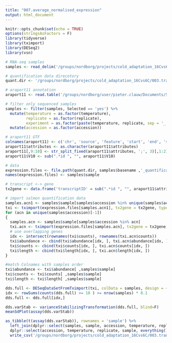 ```yaml
---
title: "007.average_normalised_expression"
output: html_document
---
```


```r
knitr::opts_chunk$set(echo = TRUE)
options(stringsAsFactors = F)
library(tidyverse)
library(tximport)
library(DESeq2)
library(vsn)
```

```r
# RNA-seq samples
samples <- read_delim('/groups/nordborg/projects/cold_adaptation_16Cvs6C/003.transcriptome/001.8accessions/000.general_data/001.data/samples.txt', delim = '\t')

# quantification data direcotory
quant.dir <- '/groups/nordborg/projects/cold_adaptation_16Cvs6C/003.transcriptome/001.8accessions/001.transcript_quantification/003.results/001.quantification_salmon/'

# araport11 annotation
araport11 <- read.table('/groups/nordborg/user/pieter.clauw/Documents/Source/Araport11/Araport11_GFF3_genes_transposons.201606.ChrM_ChrC_FullName.gtf', sep = '\t')
```

```r
# filter only sequenced samples
samples <- filter(samples, Selected == 'yes') %>%
  mutate(temperature = as.factor(temperature),
         replicate = as.factor(replicate),
         experiment = as.factor(paste(temperature, replicate, sep = '_'))) %>%
  mutate(accession = as.factor(accession))
```


```r
# araport11 GTF
colnames(araport11) <- c('chr', 'source', 'feature', 'start', 'end', 'score', 'strand', 'frame', 'attributes')
araport11$attributes <- as.character(araport11$attributes)
araport11[,9:10] <- str_split_fixed(araport11$attributes, ';', 3)[,1:2]
araport11$V10 <- sub(".*id ", "", araport11$V10)
```


```r
# data
expression.files <- file.path(quant.dir, samples$basename ,'_quantification_salmon/quant.sf', fsep = '')
names(expression.files) <- samples$sample

# transcript <-> gene
tx2gene <- data.frame('transcriptID' = sub(".*id ", "", araport11$attributes), 'geneID' = araport11$V10)

# import salmon quantification data
samples.acn1 <- samples$sample[samples$accession %in% unique(samples$accession)[1]]
txi <- tximport(expression.files[samples.acn1], tx2gene = tx2gene, type = 'salmon', dropInfReps = T)
for (acn in unique(samples$accession)[-1])
{
  samples.acn <- samples$sample[samples$accession %in% acn]
  txi.acn <- tximport(expression.files[samples.acn], tx2gene = tx2gene, type = 'salmon', dropInfReps = T)
  # use overlapping genes
  idx <- intersect(rownames(txi$counts), rownames(txi.acn$counts))
  txi$abundance <- cbind(txi$abundance[idx, ], txi.acn$abundance[idx, ])
  txi$counts <- cbind(txi$counts[idx, ], txi.acn$counts[idx, ])
  txi$length <- cbind(txi$length[idx, ], txi.acn$length[idx, ])
}

#match Colnames with samples order
txi$abundance <- txi$abundance[ ,samples$sample]
txi$counts <- txi$counts[ ,samples$sample]
txi$length <- txi$length[ ,samples$sample]
```

```r
dds.full <- DESeqDataSetFromTximport(txi, colData = samples, design = ~  replicate + accession + temperature + replicate:temperature + accession:temperature)
idx <- rowSums(counts(dds.full) >= 10 ) >= nrow(samples) * 0.1
dds.full <- dds.full[idx,]
```

```r
dds.varStab <- varianceStabilizingTransformation(dds.full, blind=F)
meanSdPlot(assay(dds.varStab))
```

```r
as_tibble(t(assay(dds.varStab)), rownames = 'sample') %>%
  left_join(dplyr::select(samples, sample, accession, temperature, replicate), by = 'sample') %>%
  dplyr::select(accession, temperature, replicate, sample, everything()) %>%
  write_csv('/groups/nordborg/projects/cold_adaptation_16Cvs6C/003.transcriptome/001.8accessions/001.transcript_quantification/003.results/transcriptCounts_varianceStabilised.csv')

```



